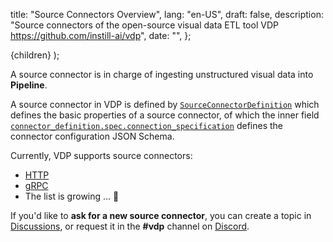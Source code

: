  title: "Source Connectors Overview",
  lang: "en-US",
  draft: false,
  description:
    "Source connectors of the open-source visual data ETL tool VDP https://github.com/instill-ai/vdp",
  date: "",
};

  <DocsLayout meta={meta}>{children}</DocsLayout>
);

A source connector is in charge of ingesting unstructured visual data into **Pipeline**.

A source connector in VDP is defined by [`SourceConnectorDefinition`](https://github.com/instill-ai/protobufs/blob/main/vdp/connector/v1alpha/connector_definition.proto#L104-L124) 
which defines the basic properties of a source connector, of which the inner field [`connector_definition.spec.connection_specification`](https://github.com/instill-ai/protobufs/blob/main/vdp/connector/v1alpha/spec.proto#L43-L45) 
defines the connector configuration JSON Schema.

Currently, VDP supports source connectors:

- [HTTP](/docs/source-connectors/http)
- [gRPC](/docs/source-connectors/grpc)
- The list is growing ... 🌱

If you'd like to **ask for a new source connector**, you can create a topic in [Discussions](https://github.com/instill-ai/vdp/discussions), or request it in the **#vdp** channel on [Discord](https://discord.gg/sevxWsqpGh).
